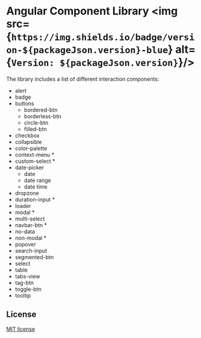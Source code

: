 
<Meta title="Welcome" />

# Angular Component Library <img src={`https://img.shields.io/badge/version-${packageJson.version}-blue`} alt={`Version: ${packageJson.version}`}/>

The library includes a list of different interaction components:

- alert
- badge
- buttons
    - bordered-btn
    - borderless-btn
    - circle-btn
    - filled-btn
- checkbox
- collapsible
- color-palette
- context-menu \*
- custom-select \*
- date-picker
    - date
    - date range
    - date time
- dropzone
- duration-input \*
- loader
- modal \*
- multi-select
- navbar-btn \*
- no-data
- non-modal \*
- popover
- search-input
- segmented-btn
- select
- table
- tabs-view
- tag-btn
- toggle-btn
- tooltip

## License

[MIT license](../../../LICENSE)
